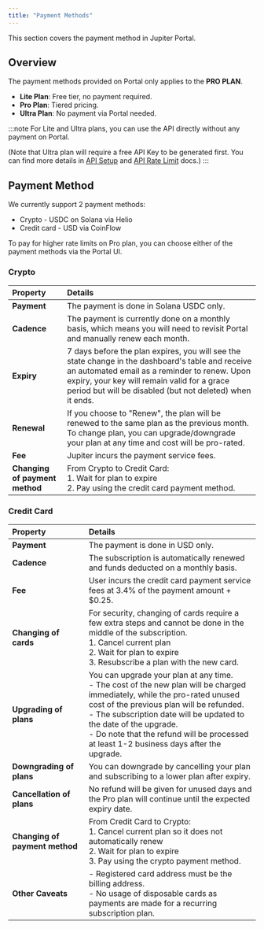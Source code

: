 ```yaml
---
title: "Payment Methods"
---
```


<head>
    <title>Payment Methods</title>
    <meta name="twitter:card" content="summary" />
</head>

This section covers the payment method in Jupiter Portal.

## Overview

The payment methods provided on Portal only applies to the **PRO PLAN**. 

- **Lite Plan**: Free tier, no payment required.
- **Pro Plan**: Tiered pricing.
- **Ultra Plan**: No payment via Portal needed.

:::note
For Lite and Ultra plans, you can use the API directly without any payment on Portal.

(Note that Ultra plan will require a free API Key to be generated first. You can find more details in [API Setup](/portal/setup) and [API Rate Limit](/portal/rate-limit) docs.)
:::

## Payment Method

We currently support 2 payment methods:
- Crypto - USDC on Solana via Helio
- Credit card - USD via CoinFlow

To pay for higher rate limits on Pro plan, you can choose either of the payment methods via the Portal UI.

### Crypto

| Property | Details |
|:----------|:---------|
| **Payment** | The payment is done in Solana USDC only. |
| **Cadence** | The payment is currently done on a monthly basis, which means you will need to revisit Portal and manually renew each month. |
| **Expiry** | 7 days before the plan expires, you will see the state change in the dashboard's table and receive an automated email as a reminder to renew. Upon expiry, your key will remain valid for a grace period but will be disabled (but not deleted) when it ends. |
| **Renewal** | If you choose to "Renew", the plan will be renewed to the same plan as the previous month. To change plan, you can upgrade/downgrade your plan at any time and cost will be pro-rated. |
| **Fee** | Jupiter incurs the payment service fees. |
| **Changing of payment method** | From Crypto to Credit Card:<br/>1. Wait for plan to expire<br/>2. Pay using the credit card payment method. |

### Credit Card

| Property | Details |
|:----------|:---------|
| **Payment** | The payment is done in USD only. |
| **Cadence** | The subscription is automatically renewed and funds deducted on a monthly basis. |
| **Fee** | User incurs the credit card payment service fees at 3.4% of the payment amount + $0.25. |
| **Changing of cards** | For security, changing of cards require a few extra steps and cannot be done in the middle of the subscription.<br/>1. Cancel current plan<br/>2. Wait for plan to expire<br/>3. Resubscribe a plan with the new card. |
| **Upgrading of plans** | You can upgrade your plan at any time.<br/>- The cost of the new plan will be charged immediately, while the pro-rated unused cost of the previous plan will be refunded.<br/>- The subscription date will be updated to the date of the upgrade.<br/>- Do note that the refund will be processed at least 1-2 business days after the upgrade. |
| **Downgrading of plans** | You can downgrade by cancelling your plan and subscribing to a lower plan after expiry. |
| **Cancellation of plans** | No refund will be given for unused days and the Pro plan will continue until the expected expiry date. |
| **Changing of payment method** | From Credit Card to Crypto:<br/>1. Cancel current plan so it does not automatically renew<br/>2. Wait for plan to expire<br/>3. Pay using the crypto payment method. |
| **Other Caveats** | - Registered card address must be the billing address.<br/>- No usage of disposable cards as payments are made for a recurring subscription plan. |